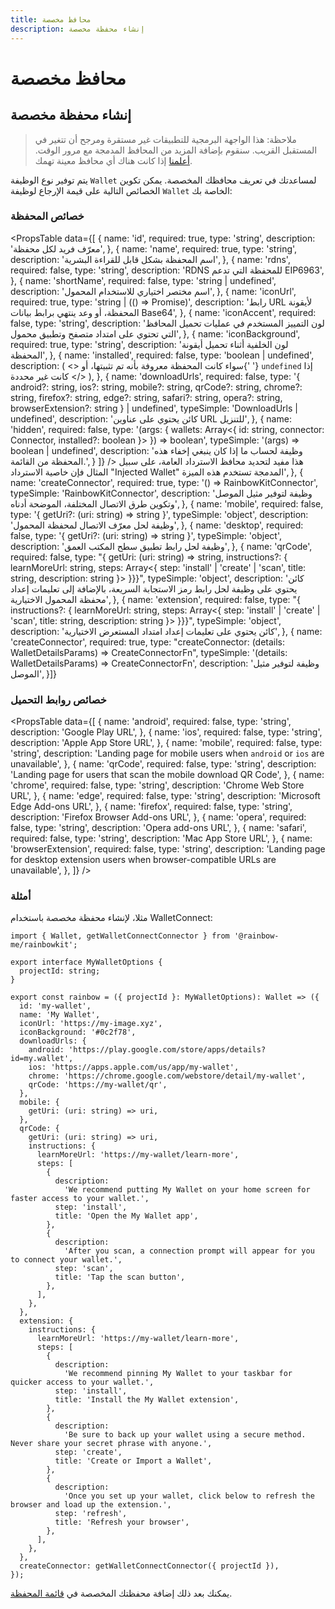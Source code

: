 ```yaml
---
title: محافظ مخصصة
description: إنشاء محفظة مخصصة
---
```


# محافظ مخصصة

## إنشاء محفظة مخصصة

> ملاحظة: هذا الواجهة البرمجية للتطبيقات غير مستقرة ومرجح أن تتغير في المستقبل القريب. سنقوم بإضافة المزيد من المحافظ المدمجة مع مرور الوقت. [أعلمنا](https://github.com/rainbow-me/rainbowkit/issues) إذا كانت هناك أي محافظ معينة تهمك.

يتم توفير نوع الوظيفة `Wallet` لمساعدتك في تعريف محافظك المخصصة. يمكن تكوين الخصائص التالية على قيمة الإرجاع لوظيفة `Wallet` الخاصة بك:

### خصائص المحفظة

<PropsTable
  data={[
    {
      name: 'id',
      required: true,
      type: 'string',
      description: 'معرّف فريد لكل محفظة',
    },
    {
      name: 'name',
      required: true,
      type: 'string',
      description: 'اسم المحفظة بشكل قابل للقراءة البشرية',
    },
    {
      name: 'rdns',
      required: false,
      type: 'string',
      description: 'RDNS للمحفظة التي تدعم EIP6963',
    },
    {
      name: 'shortName',
      required: false,
      type: 'string | undefined',
      description: 'اسم مختصر اختياري للاستخدام المحمول',
    },
    {
      name: 'iconUrl',
      required: true,
      type: 'string | (() => Promise<string>)',
      description:
        'رابط URL لأيقونة المحفظة، أو وعد ينتهي برابط بيانات Base64',
    },
    {
      name: 'iconAccent',
      required: false,
      type: 'string',
      description:
        'لون التمييز المستخدم في عمليات تحميل المحافظ التي تحتوي على امتداد متصفح وتطبيق محمول',
    },
    {
      name: 'iconBackground',
      required: true,
      type: 'string',
      description: 'لون الخلفية أثناء تحميل أيقونة المحفظة',
    },
    {
      name: 'installed',
      required: false,
      type: 'boolean | undefined',
      description: (
        <>
          سواء كانت المحفظة معروفة بأنه تم تثبيتها، أو{' '}
          <code>undefined</code> إذا كانت غير محددة
        </>
      ),
    },
    {
      name: 'downloadUrls',
      required: false,
      type: '{ android?: string, ios?: string, mobile?: string, qrCode?: string, chrome?: string, firefox?: string, edge?: string, safari?: string, opera?: string, browserExtension?: string } | undefined',
      typeSimple: 'DownloadUrls | undefined',
      description: 'كائن يحتوي على عناوين URL للتنزيل',
    },
    {
      name: 'hidden',
      required: false,
      type: '(args: { wallets: Array<{ id: string, connector: Connector, installed?: boolean }> }) => boolean',
      typeSimple: '(args) => boolean | undefined',
      description:
        'وظيفة لحساب ما إذا كان ينبغي إخفاء هذه المحفظة من القائمة.',
    } 
  ]}
/> هذا مفيد لتحديد محافظ الاسترداد العامة، على سبيل المثال فإن خاصية الاسترداد "Injected Wallet" المدمجة تستخدم هذه الميزة',
    },
    {
      name: 'createConnector',
      required: true,
      type: '() => RainbowKitConnector',
      typeSimple: 'RainbowKitConnector',
      description:
        'وظيفة لتوفير مثيل الموصل وتكوين طرق الاتصال المختلفة، الموضحة أدناه',
    },
    {
      name: 'mobile',
      required: false,
      type: '{ getUri?: (uri: string) => string }',
      typeSimple: 'object',
      description:
        'وظيفة لحل معرّف الاتصال لمحفظة المحمول',
    },
    {
      name: 'desktop',
      required: false,
      type: '{ getUri?: (uri: string) => string }',
      typeSimple: 'object',
      description: 'وظيفة لحل رابط تطبيق سطح المكتب العمق',
    },
    {
      name: 'qrCode',
      required: false,
      type: "{ getUri: (uri: string) => string, instructions?: { learnMoreUrl: string, steps: Array<{ step: 'install' | 'create' | 'scan', title: string, description: string }> }}}",
      typeSimple: 'object',
      description:
        'كائن يحتوي على وظيفة لحل رابط رمز الاستجابة السريعة، بالإضافة إلى تعليمات إعداد محفظة المحمول الاختيارية',
    },
    {
      name: 'extension',
      required: false,
      type: "{ instructions?: { learnMoreUrl: string, steps: Array<{ step: 'install' | 'create' | 'scan', title: string, description: string }> }}}",
      typeSimple: 'object',
      description:
        'كائن يحتوي على تعليمات إعداد امتداد المستعرض الاختيارية',
    },
    {
      name: 'createConnector',
      required: true,
      type: "createConnector: (details: WalletDetailsParams) => CreateConnectorFn",
      typeSimple: '(details: WalletDetailsParams) => CreateConnectorFn',
      description: 'وظيفة لتوفير مثيل الموصل',
    }]}

### خصائص روابط التحميل

<PropsTable
  data={[
    {
      name: 'android',
      required: false,
      type: 'string',
      description: 'Google Play URL',
    },
    {
      name: 'ios',
      required: false,
      type: 'string',
      description: 'Apple App Store URL',
    },
    {
      name: 'mobile',
      required: false,
      type: 'string',
      description:
        'Landing page for mobile users when `android` or `ios` are unavailable',
    },
    {
      name: 'qrCode',
      required: false,
      type: 'string',
      description:
        'Landing page for users that scan the mobile download QR Code',
    },
    {
      name: 'chrome',
      required: false,
      type: 'string',
      description: 'Chrome Web Store URL',
    },
    {
      name: 'edge',
      required: false,
      type: 'string',
      description: 'Microsoft Edge Add-ons URL',
    },
    {
      name: 'firefox',
      required: false,
      type: 'string',
      description: 'Firefox Browser Add-ons URL',
    },
    {
      name: 'opera',
      required: false,
      type: 'string',
      description: 'Opera add-ons URL',
    },
    {
      name: 'safari',
      required: false,
      type: 'string',
      description: 'Mac App Store URL',
    },
    {
      name: 'browserExtension',
      required: false,
      type: 'string',
      description:
        'Landing page for desktop extension users when browser-compatible URLs are unavailable',
    },
  ]}
/>

### أمثلة

مثلا، لإنشاء محفظة مخصصة باستخدام WalletConnect:

```tsx
import { Wallet, getWalletConnectConnector } from '@rainbow-me/rainbowkit';

export interface MyWalletOptions {
  projectId: string;
}

export const rainbow = ({ projectId }: MyWalletOptions): Wallet => ({
  id: 'my-wallet',
  name: 'My Wallet',
  iconUrl: 'https://my-image.xyz',
  iconBackground: '#0c2f78',
  downloadUrls: {
    android: 'https://play.google.com/store/apps/details?id=my.wallet',
    ios: 'https://apps.apple.com/us/app/my-wallet',
    chrome: 'https://chrome.google.com/webstore/detail/my-wallet',
    qrCode: 'https://my-wallet/qr',
  },
  mobile: {
    getUri: (uri: string) => uri,
  },
  qrCode: {
    getUri: (uri: string) => uri,
    instructions: {
      learnMoreUrl: 'https://my-wallet/learn-more',
      steps: [
        {
          description:
            'We recommend putting My Wallet on your home screen for faster access to your wallet.',
          step: 'install',
          title: 'Open the My Wallet app',
        },
        {
          description:
            'After you scan, a connection prompt will appear for you to connect your wallet.',
          step: 'scan',
          title: 'Tap the scan button',
        },
      ],
    },
  },
  extension: {
    instructions: {
      learnMoreUrl: 'https://my-wallet/learn-more',
      steps: [
        {
          description:
            'We recommend pinning My Wallet to your taskbar for quicker access to your wallet.',
          step: 'install',
          title: 'Install the My Wallet extension',
        },
        {
          description:
            'Be sure to back up your wallet using a secure method. Never share your secret phrase with anyone.',
          step: 'create',
          title: 'Create or Import a Wallet',
        },
        {
          description:
            'Once you set up your wallet, click below to refresh the browser and load up the extension.',
          step: 'refresh',
          title: 'Refresh your browser',
        },
      ],
    },
  },
  createConnector: getWalletConnectConnector({ projectId }),
});
```

يمكنك بعد ذلك إضافة محفظتك المخصصة في [قائمة المحفظة](/docs/custom-wallet-list).
